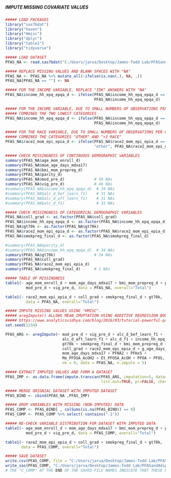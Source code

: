 #####                                 #####
##### IMPUTE MISSING COVARIATE VALUES #####
#####                                 #####

```r
##### LOAD PACKAGES
library("sas7bdat")
library("haven")
library("Hmisc")
library("dplyr")
library("table1")
library("tidyverse")

```

```r
##### LOAD DATASET
PFAS_NA <- read.sas7bdat("C:/Users/jarva/Desktop/James-Todd Lab/PFASandAdiposity/Data/PFAS_C.sas7bdat")

```


```r
##### REPLACE MISSING VALUES AND BLANK SPACES WITH "NA"
PFAS_NA <- PFAS_NA %>% mutate_all(~ifelse(is.nan(.), NA, .))
PFAS_NA[PFAS_NA == ""] <- NA

##### FOR THE INCOME VARIABLE, REPLACE "IDK" ANSWERS WITH "NA"
PFAS_NA$income_hh_epq_epqa_d <- ifelse(PFAS_NA$income_hh_epq_epqa_d == 9, NA, 
                                       PFAS_NA$income_hh_epq_epqa_d)

##### FOR THE INCOME VARIABLE, DUE TO SMALL NUMBERS OF OBSERVATIONS PER CATEGORY,
##### COMBINED THE TWO LOWEST CATEGORIES
PFAS_NA$income_hh_epq_epqa_d <- ifelse(PFAS_NA$income_hh_epq_epqa_d == 1 | PFAS_NA$income_hh_epq_epqa_d == 2, 3, 
                                       PFAS_NA$income_hh_epq_epqa_d)

##### FOR THE RACE VARIABLE, DUE TO SMALL NUMBERS OF OBSERVATIONS PER CATEGORY,
##### COMBINED THE CATEGORIES "OTHER" AND ">1 RACE"
PFAS_NA$race2_mom_epi_epia_d <- ifelse(PFAS_NA$race2_mom_epi_epia_d == "more than 1 race", 
                                       "other", PFAS_NA$race2_mom_epi_epia_d)

##### CHECK MISSINGNESS OF CONTINUOUS DEMOGRAPHIC VARIABLES
summary(PFAS_NA$age_mom_enroll_d)
summary(PFAS_NA$mom_age_days_mdxa17)
summary(PFAS_NA$bmi_mom_prepreg_d)     
summary(PFAS_NA$parity_d)              
summary(PFAS_NA$mod_pre_d)             # 50 NAs
summary(PFAS_NA$vig_pre_d)             # 46 NAs
#summary(PFAS_NA$income_hh_epq_epqa_d)  # 34 NAs
#summary(PFAS_NA$alc_d_bef_learn_f1)    # 31 NAs
#summary(PFAS_NA$alc_d_aft_learn_f1)    # 31 NAs
#summary(PFAS_NA$alc_d_f1)              # 31 NAs

##### CHECK MISSINGNESS OF CATEGORICAL DEMOGRAPHIC VARIABLES
PFAS_NA$coll_grad <- as.factor(PFAS_NA$coll_grad)
PFAS_NA$income_hh_epq_epqa_d <- as.factor(PFAS_NA$income_hh_epq_epqa_d)
PFAS_NA$gt70k <- as.factor(PFAS_NA$gt70k)
PFAS_NA$race2_mom_epi_epia_d <- as.factor(PFAS_NA$race2_mom_epi_epia_d)
PFAS_NA$smokpreg_final_d <- as.factor(PFAS_NA$smokpreg_final_d)

#summary(PFAS_NA$parity_d)              
#summary(PFAS_NA$income_hh_epq_epqa_d)  # 34 NAs
summary(PFAS_NA$gt70k)                 # 34 NAs
summary(PFAS_NA$coll_grad)             
summary(PFAS_NA$race2_mom_epi_epia_d)
summary(PFAS_NA$smokpreg_final_d)      # 1 NAs

##### TABLE OF MISSINGNESS
table1(~ age_mom_enroll_d + mom_age_days_mdxa17 + bmi_mom_prepreg_d + parity_d +
         mod_pre_d + vig_pre_d, data = PFAS_NA, overall="Total")

table1(~ race2_mom_epi_epia_d + coll_grad + smokpreg_final_d + gt70k,
         data = PFAS_NA, overall="Total")

```

```r
##### IMPUTE MISSING VALUES USING "HMISC".
##### aregImpute() ALLOWS MEAN IMUPTATION USING ADDITIVE REGRESSION BOOTSTRAPPING, AND PREDICTIVE MEAN MATCHING.
##### https://www.analyticsvidhya.com/blog/2016/03/tutorial-powerful-packages-imputing-missing-values/
set.seed(1234)

PFAS_ARG <- aregImpute(~ mod_pre_d + vig_pre_d + alc_d_bef_learn_f1 +
                         alc_d_aft_learn_f1 + alc_d_f1 + income_hh_epq_epqa_d +
                         gt70k + smokpreg_final_d + bmi_mom_prepreg_d + parity_d + 
                         coll_grad + race2_mom_epi_epia_d + g_age_days_COLL_D_BLD1 + 
                         mom_age_days_mdxa17 + PFNA2 + PFHxS + 
                         Me_PFOSA_AcOH2 + Et_PFOSA_AcOH + PFOA + PFOS, 
                         nk = 0, data = PFAS_NA, n.impute = 5)

##### EXTRACT IMPUTED VALUES AND FORM A DATASET
PFAS_IMP <- as.data.frame(impute.transcan(PFAS_ARG, imputation=5, data=PFAS_NA, 
                                          list.out=TRUE, pr=FALSE, check=FALSE))

##### MERGE ORIGNIAL DATASET WITH IMPUTED DATASET
PFAS_BIND <- cbind(PFAS_NA ,PFAS_IMP)

##### DROP VARIABLES WITH MISSING (NON-IMPUTED) DATA
PFAS_COMP <- PFAS_BIND[ , colSums(is.na(PFAS_BIND)) == 0]
PFAS_COMP <- PFAS_COMP %>% select(-contains(".1"))

```

```r
##### RE-CHECK VARIABLE DISTRIBUTION FOR DATASET WITH IMPUTED DATA 
table1(~ age_mom_enroll_d + mom_age_days_mdxa17 + bmi_mom_prepreg_d + parity_d +
         mod_pre_d + vig_pre_d, data = PFAS_COMP, overall="Total")

table1(~ race2_mom_epi_epia_d + coll_grad + smokpreg_final_d + gt70k, 
       data = PFAS_COMP, overall="Total")

```


```r
##### SAVE DATASET
write.csv(PFAS_COMP, file = "C:/Users/jarva/Desktop/James-Todd Lab/PFASandAdiposity/Data/PFAS_C_COMP.csv", row.names = T)
write_sas(PFAS_COMP, "C:/Users/jarva/Desktop/James-Todd Lab/PFASandAdiposity/Data/PFAS_C_COMP.sas7bdat")
# THE "C_COMP" AT THE END OF THE SAVED FILE NAMES INDICATE THAT THESE DATASETS ARE CLEAN AND HAVE NO MISSING DATA

```
